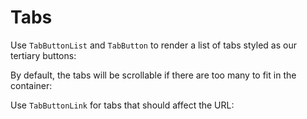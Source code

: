 

<Meta of={TabButtonList} />

# Tabs

Use `TabButtonList` and `TabButton` to render a list of tabs styled as our tertiary buttons:

<Canvas of={TabButtonList.ButtonTabs} />

By default, the tabs will be scrollable if there are too many to fit in the container:

<Canvas of={TabButtonList.ManyButtonTabs} />

Use `TabButtonLink` for tabs that should affect the URL:

<Canvas of={TabButtonList.LinkTabs} />

